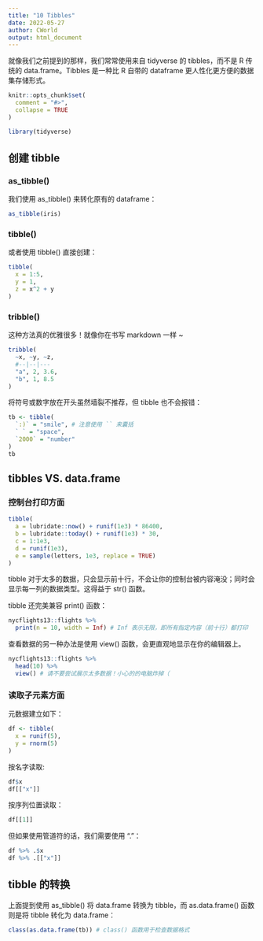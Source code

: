 ```yaml
---
title: "10 Tibbles"
date: 2022-05-27
author: CWorld
output: html_document
---
```


就像我们之前提到的那样，我们常常使用来自 tidyverse 的 tibbles，而不是 R 传统的 data.frame。Tibbles 是一种比 R 自带的 dataframe 更人性化更方便的数据集存储形式。

```r
knitr::opts_chunk$set(
  comment = "#>",
  collapse = TRUE
)
```

```r
library(tidyverse)
```

## 创建 tibble

### as_tibble()
我们使用 as_tibble() 来转化原有的 dataframe：

```R
as_tibble(iris)
```

### tibble()
或者使用 tibble() 直接创建：

```R
tibble(
  x = 1:5,
  y = 1,
  z = x^2 + y
)
```

### tribble()
这种方法真的优雅很多！就像你在书写 markdown 一样 ~

```R
tribble(
  ~x, ~y, ~z,
  #--|--|---
  "a", 2, 3.6,
  "b", 1, 8.5
)
```

将符号或数字放在开头虽然墙裂不推荐，但 tibble 也不会报错：

```R
tb <- tibble(
  `:)` = "smile", # 注意使用 `` 来囊括
  ` ` = "space",
  `2000` = "number"
)
tb
```

## tibbles VS. data.frame

### 控制台打印方面

```R
tibble(
  a = lubridate::now() + runif(1e3) * 86400,
  b = lubridate::today() + runif(1e3) * 30,
  c = 1:1e3,
  d = runif(1e3),
  e = sample(letters, 1e3, replace = TRUE)
)
```

tibble 对于太多的数据，只会显示前十行，不会让你的控制台被内容淹没；同时会显示每一列的数据类型。这得益于 str() 函数。

tibble 还完美兼容 print() 函数：

```R
nycflights13::flights %>%
  print(n = 10, width = Inf) # Inf 表示无限，即所有指定内容（前十行）都打印
```

查看数据的另一种办法是使用 view() 函数，会更直观地显示在你的编辑器上。

```R
nycflights13::flights %>%
  head(10) %>%
  view() # 请不要尝试展示太多数据！小心的的电脑炸掉（
```

### 读取子元素方面

元数据建立如下：

```R
df <- tibble(
  x = runif(5),
  y = rnorm(5)
)
```

按名字读取:

```R
df$x
df[["x"]]
```

按序列位置读取：

```r
df[[1]]
```

但如果使用管道符的话，我们需要使用 “.”：

```r
df %>% .$x
df %>% .[["x"]]
```

## tibble 的转换

上面提到使用 as_tibble() 将 data.frame 转换为 tibble，而 as.data.frame() 函数则是将 tibble 转化为 data.frame：

```R
class(as.data.frame(tb)) # class() 函数用于检查数据格式
```

